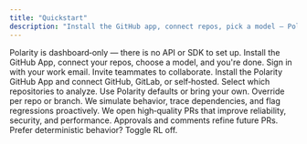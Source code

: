 ```yaml
---
title: "Quickstart"
description: "Install the GitHub app, connect repos, pick a model — Polarity analyzes every commit and opens PRs."
---
```


<Info>
  Polarity is dashboard‑only — there is no API or SDK to set up.
  Install the GitHub App, connect your repos, choose a model, and you're done.
</Info>

<Steps>
<Step title="Log into the dashboard">
  Sign in with your work email. Invite teammates to collaborate.
</Step>

<Step title="Add orgs and repos">
  Install the Polarity GitHub App and connect GitHub, GitLab, or self‑hosted.
  Select which repositories to analyze.
</Step>

<Step title="Choose the model">
  Use Polarity defaults or bring your own. Override per repo or branch.
</Step>

<Step title="Polarity analyzes every commit">
  We simulate behavior, trace dependencies, and flag regressions proactively.
</Step>

<Step title="Polarity publishes PRs">
  We open high‑quality PRs that improve reliability, security, and performance.
</Step>

<Step title="Learns over time — or lock defaults">
  Approvals and comments refine future PRs. Prefer deterministic behavior? Toggle RL off.
</Step>
</Steps>
